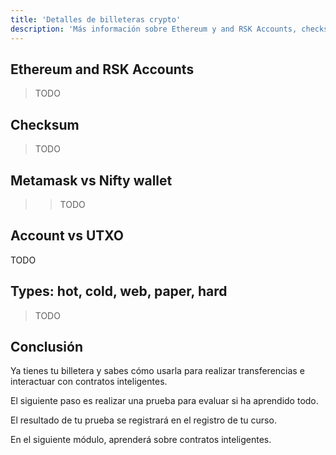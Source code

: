 ---
title: 'Detalles de billeteras crypto'
description: 'Más información sobre Ethereum y and RSK Accounts, checksum, Metamask vs Nifty wallet, account vs UTXO, wallet types: hot, cold, web, paper, hard'
---

## Ethereum and RSK Accounts

> TODO

## Checksum

> TODO

## Metamask vs Nifty wallet

> > TODO

## Account vs UTXO

TODO

## Types: hot, cold, web, paper, hard

> TODO

## Conclusión

Ya tienes tu billetera y sabes cómo usarla para realizar transferencias
e interactuar con contratos inteligentes.

El siguiente paso es realizar una prueba para evaluar si ha aprendido todo.

El resultado de tu prueba se registrará en el registro de tu curso.

En el siguiente módulo, aprenderá sobre contratos inteligentes.
